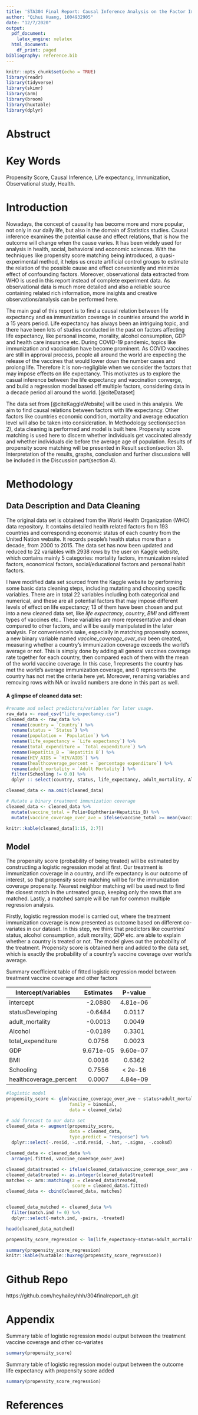 ```yaml
---
title: 'STA304 Final Report: Causal Inference Analysis on the Factor Immunization coverage that May Affect Life Expectancy'
author: "Qihui Huang, 1004932905"
date: "12/7/2020"
output:
  pdf_document:
    latex_engine: xelatex
  html_document:
    df_print: paged
bibliography: reference.bib
---
```


```r
knitr::opts_chunk$set(echo = TRUE)
library(readr)
library(tidyverse)
library(skimr)
library(arm)
library(broom)
library(huxtable)
library(dplyr)
```

# Abstruct

# Key Words

Propensity Score, Causal Inference, Life expectancy, Immunization, Observational study, Health.

# Introduction

Nowadays, the concept of causality has become more and more popular, not only in our daily life, but also in the domain of Statistics studies. Causal inference examines the potential cause and effect relations, that is how the outcome will change when the cause varies. It has been widely used for analysis in health, social, behavioral and economic sciences. With the techniques like propensity score matching being introduced, a quasi-experimental method, it helps us create artificial control groups to estimate the relation of the possible cause and effect conveniently and minimize effect of confounding factors. Moreover, observational data extracted from WHO is used in this report instead of complete experiment data. As observational data is much more detailed and also a reliable source containing related rich information, more insights and creative observations/analysis can be performed here.

The main goal of this report is to find a causal relation between life expectancy and ea immunization coverage in countries around the world in a 15 years period. Life expectancy has always been an intriguing topic, and there have been lots of studies conducted in the past on factors affecting life expectancy, like personal income, morality, alcohol consumption, GDP and health care insurance etc. During COVID-19 pandemic, topics like immunization and vaccination have become prominent. As COVID vaccines are still in approval process, people all around the world are expecting the release of the vaccines that would lower down the number cases and prolong life. Therefore it is non-negligible when we consider the factors that may impose effects on life expectancy. This motivates us to explore the casual inference between the life expectancy and vaccination converge, and build a regression model based off multiple factors, considering data in a decade period all around the world. [@citeDataset]

The data set from [@citeKaggleWebsite] will be used in this analysis. We aim to find causal relations between factors with life expectancy. Other factors like countries economic condition, mortality and average education level will also be taken into consideration. In Methodology section(section 2), data cleaning is performed and model is built here. Propensity score matching is used here to discern whether individuals get vaccinated already and whether individuals die before the average age of population. Results of propensity score matching will be presented in Result section(section 3). Interpretation of the results, graphs, conclusion and further discussions will be included in the Discussion part(section 4).


# Methodology

## Data Description and Data Cleaning

The original data set is obtained from the World Health Organization (WHO) data repository. It contains detailed health related factors from 193 countries and corresponding economic status of each country from the United Nation website. It records people’s health status more than a decade, from 2000 to 2015. The data set has now been updated and reduced to 22 variables with 2938 rows by the user on Kaggle website, which contains mainly 5 categories: mortality factors, immunization related factors, economical factors, social/educational factors and personal habit factors.

I have modified data set sourced from the Kaggle website by performing some basic data cleaning steps, including mutating and choosing specific variables. There are in total 22 variables including both categorical and numerical, and these are all potential factors that may impose different levels of effect on life expectancy; 13 of them have been chosen and put into a new cleaned data set, like *life expectancy*, *country*, *BMI* and different types of vaccines etc.. These variables are more representative and clean compared to other factors, and will be easily manipulated in the later analysis. For convenience's sake, especially in matching propensity scores, a new binary variable named *vaccine_coverage_over_ave* been created, measuring whether a country’s immunization coverage exceeds the world’s average or not. This is simply done by adding all general vaccines coverage rate together for each country, then compared each of them with the mean of the world vaccine coverage. In this case, 1 represents the country has met the world’s average immunization coverage, and 0 represents the country has not met the criteria here yet. Moreover, renaming variables and removing rows with NA or invalid numbers are done in this part as well.


#### A glimpse of cleaned data set:

```r
#rename and select predictors/variables for later usage.
raw_data <- read_csv("life_expectancy.csv")
cleaned_data <- raw_data %>%
  rename(country = `Country`) %>%
  rename(status = `Status`) %>%
  rename(population = `Population`) %>%
  rename(life_expectancy = `Life expectancy`) %>%
  rename(total_expenditure = `Total expenditure`) %>%
  rename(Hepatitis_B = `Hepatitis B`) %>%
  rename(HIV_AIDS = `HIV/AIDS`) %>%
  rename(healthcoverage_percent = `percentage expenditure`) %>%
  rename(adult_mortality = `Adult Mortality`) %>%
  filter(Schooling != 0.0) %>%
  dplyr :: select(country, status, life_expectancy, adult_mortality, Alcohol, healthcoverage_percent, Hepatitis_B, BMI, Polio, total_expenditure, Diphtheria, GDP, Schooling)

cleaned_data <- na.omit(cleaned_data)

# Mutate a binary treatment immunization coverage
cleaned_data <- cleaned_data %>%
  mutate(vaccine_total = Polio+Diphtheria+Hepatitis_B) %>%
  mutate(vaccine_coverage_over_ave = ifelse(vaccine_total >= mean(vaccine_total), 1, 0))

knitr::kable(cleaned_data[1:15, 2:7])
```

## Model

The propensity score (probability of being treated) will be estimated by constructing a logistic regression model at first. Our treatment is immunization coverage in a country, and life expectancy is our outcome of interest, so that propensity score matching will be for the immunization coverage propensity. Nearest neighbor matching will be used next to find the closest match in the untreated group, keeping only the rows that are matched. Lastly, a matched sample will be run for common multiple regression analysis.

Firstly, logistic regression model is carried out, where the treatment immunization coverage is now presented as outcome based on different co-variates in our dataset. In this step, we think that predictors like countries' status, alcohol consumption, adult morality, GDP etc. are able to explain whether a country is treated or not. The model gives out the probability of the treatment. Propensity score is obtained here and added to the data set, which is exactly the probability of a country's vaccine coverage over world's average.

Summary coefficient table of fitted logistic regression model between treatment vaccine coverage and other factors

Intercept/variables | Estimates | P-value 
-----------|:-----------: |:-----------: |
intercept  | -2.0880 | 4.81e-06 |   
statusDeveloping  | -0.6484 | 0.0117 |
adult_mortality  | -0.0013 | 0.0049 |
Alcohol  | -0.0189 | 0.3301 |
total_expenditure  | 0.0756 | 0.0023 |
GDP  | 9.671e-05 | 9.60e-07 |
BMI  | 0.0016 | 0.6362 |
Schooling  | 0.7556 | < 2e-16 |
healthcoverage_percent  | 0.0007 | 4.84e-09 |

```r
#logistic model
propensity_score <- glm(vaccine_coverage_over_ave ~ status+adult_mortality+Alcohol+total_expenditure+GDP+BMI+Schooling+healthcoverage_percent,
                        family = binomial,
                        data = cleaned_data)
```

```r
# add forecast to our data set
cleaned_data <- augment(propensity_score,
                        data = cleaned_data,
                        type.predict = "response") %>%
  dplyr::select(-.resid, -.std.resid, -.hat, -.sigma, -.cooksd)

cleaned_data <- cleaned_data %>%
  arrange(.fitted, vaccine_coverage_over_ave)

```


```r
cleaned_data$treated <- ifelse(cleaned_data$vaccine_coverage_over_ave == 1, 1, 0)
cleaned_data$treated <- as.integer(cleaned_data$treated)
matches <- arm::matching(z = cleaned_data$treated,
                         score = cleaned_data$.fitted)
cleaned_data <- cbind(cleaned_data, matches)


cleaned_data_matched <- cleaned_data %>%
  filter(match.ind != 0) %>%
  dplyr::select(-match.ind, -pairs, -treated)

head(cleaned_data_matched)

propensity_score_regression <- lm(life_expectancy~status+adult_mortality+Alcohol+total_expenditure+GDP+BMI+Schooling+healthcoverage_percent+vaccine_coverage_over_ave, data = cleaned_data_matched)

summary(propensity_score_regression)
knitr::kable(huxtable::huxreg(propensity_score_regression))
```




# Github Repo

https://github.com/heyhaileyhhh/304finalreport_qh.git

# Appendix

Summary table of logistic regression model output between the treatment vaccine coverage and other co-variates
```r
summary(propensity_score)
```

Summary table of logistic regression model output between the outcome life expectancy with propensity score added
```r
summary(propensity_score_regression)
```


# References



